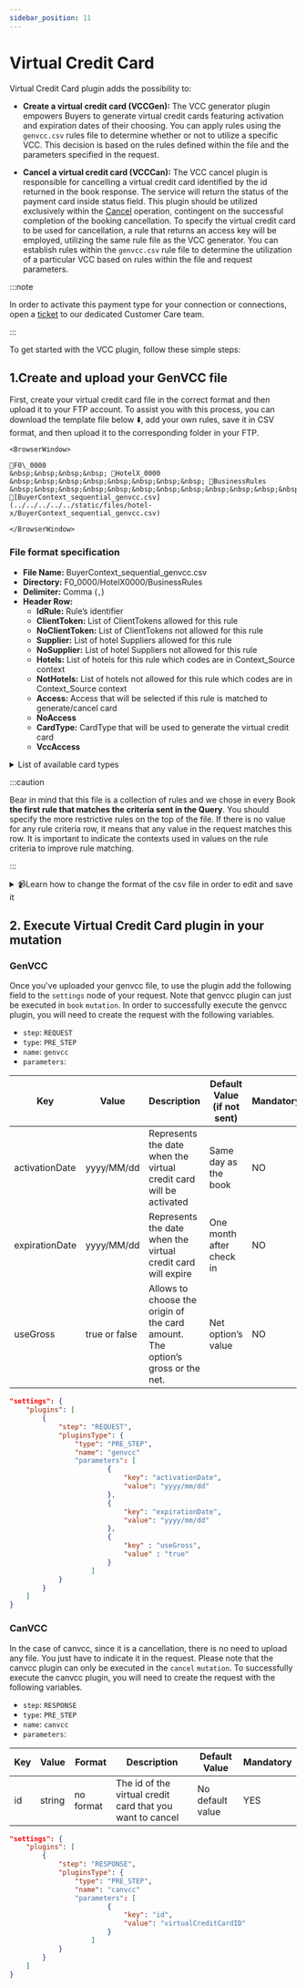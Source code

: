 ```yaml
---
sidebar_position: 11
---
```


# Virtual Credit Card

Virtual Credit Card plugin adds the possibility to:

* **Create a virtual credit card (VCCGen):** The VCC generator plugin empowers Buyers to generate virtual credit cards featuring activation and expiration dates of their choosing. You can apply rules using the `genvcc.csv` rules file to determine whether or not to utilize a specific VCC. This decision is based on the rules defined within the file and the parameters specified in the request.


* **Cancel a virtual credit card (VCCCan):** The VCC cancel plugin is responsible for cancelling a virtual credit card identified by the id returned in the book response. The service will return the status of the payment card inside status field. This plugin should be utilized exclusively within the [Cancel](../booking-management/cancel) operation, contingent on the successful completion of the booking cancellation. To specify the virtual credit card to be used for cancellation, a rule that returns an access key will be employed, utilizing the same rule file as the VCC generator. You can establish rules within the `genvcc.csv` rule file to determine the utilization of a particular VCC based on rules within the file and request parameters.


:::note

In order to activate this payment type for your connection or connections, open a [ticket](https://app.travelgatex.com/tickets) to our dedicated Customer Care team.

:::


To get started with the VCC plugin, follow these simple steps:

##  1.Create and upload your GenVCC file

First, create your virtual credit card file in the correct format and then upload it to your FTP account. To assist you with this process, you can download the template file below ⬇️, add your own rules, save it in CSV format, and then upload it to the corresponding folder in your FTP.

```mdx-code-block
<BrowserWindow>

📁F0\_0000  
&nbsp;&nbsp;&nbsp;&nbsp; 📁HotelX_0000  
&nbsp;&nbsp;&nbsp;&nbsp;&nbsp;&nbsp;&nbsp;&nbsp; 📁BusinessRules  
&nbsp;&nbsp;&nbsp;&nbsp;&nbsp;&nbsp;&nbsp;&nbsp;&nbsp;&nbsp;&nbsp;&nbsp; 📄[BuyerContext_sequential_genvcc.csv](../../../../../static/files/hotel-x/BuyerContext_sequential_genvcc.csv)

</BrowserWindow>
```

### File format specification

* **File Name:** BuyerContext_sequential_genvcc.csv
* **Directory:** F0_0000/HotelX0000/BusinessRules
* **Delimiter:** Comma (`,`)
* **Header Row:**
    * **IdRule:** Rule’s identifier
    * **ClientToken:** List of ClientTokens allowed for this rule
    * **NoClientToken:** List of ClientTokens not allowed for this rule
    * **Supplier:** List of hotel Suppliers allowed for this rule
    * **NoSupplier:** List of hotel Suppliers not allowed for this rule
    * **Hotels:** List of hotels for this rule which codes are in Context_Source context
    * **NotHotels:** List of hotels not allowed for this rule which codes are in Context_Source context
    * **Access:** Access that will be selected if this rule is matched to generate/cancel card
    * **NoAccess**
    * **CardType:** CardType that will be used to generate the virtual credit card
    * **VccAccess**

<details>
    <summary>List of available card types</summary>
    <div>
        <div>
            <table>
                <thead>
                    <tr>
                        <th>
                            <strong>Codes</strong>
                        </th>
                        <th>
                            <strong>Names</strong>
                        </th>
                    </tr>
                </thead>
                <tbody>
                    <tr>
                        <td>VI</td>
                        <td>Visa</td>
                    </tr>
                    <tr>
                        <td>AX</td>
                        <td>American Express</td>
                    </tr>
                    <tr>
                        <td>BC</td>
                        <td>BC Card</td>
                    </tr>
                    <tr>
                        <td>CA</td>
                        <td>MasterCard</td>
                    </tr>
                    <tr>
                        <td>CB</td>
                        <td>Carte Blanche</td>
                    </tr>
                    <tr>
                        <td>CU</td>
                        <td>China Union Pay</td>
                    </tr>
                    <tr>
                        <td>DS</td>
                        <td>Discover</td>
                    </tr>
                    <tr>
                        <td>DC</td>
                        <td>Diners Club</td>
                    </tr>
                    <tr>
                        <td>T</td>
                        <td>Carta Si</td>
                    </tr>
                    <tr>
                        <td>R</td>
                        <td>Carte Bleue</td>
                    </tr>
                    <tr>
                        <td>N</td>
                        <td>Dankort</td>
                    </tr>
                    <tr>
                        <td>L</td>
                        <td>Delta</td>
                    </tr>
                    <tr>
                        <td>E</td>
                        <td>Electron</td>
                    </tr>
                    <tr>
                        <td>JC</td>
                        <td>Japan Credit Bureau</td>
                    </tr>
                    <tr>
                        <td>TO</td>
                        <td>Maestro</td>
                    </tr>
                    <tr>
                        <td>S</td>
                        <td>Switch</td>
                    </tr>
                    <tr>
                        <td>EC</td>
                        <td>Electronic Cash</td>
                    </tr>
                    <tr>
                        <td>EU</td>
                        <td>EuroCard</td>
                    </tr>
                    <tr>
                        <td>TP</td>
                        <td>Universal air travel card</td>
                    </tr>
                    <tr>
                        <td>OP</td>
                        <td>Optima</td>
                    </tr>
                    <tr>
                        <td>ER</td>
                        <td>Air Canada/RnRoute</td>
                    </tr>
                    <tr>
                        <td>XS</td>
                        <td>Access</td>
                    </tr>
                    <tr>
                        <td>O</td>
                        <td>Others</td>
                    </tr>
                </tbody>
            </table>
		</div>
    </div>
</details>


:::caution

Bear in mind that this file is a collection of rules and we chose in every Book **the first rule that matches the criteria sent in the Query**. You should specify the more restrictive rules on the top of the file. If there is no value for any rule criteria row, it means that any value in the request matches this row. It is important to indicate the contexts used in values on the rule criteria to improve rule matching.

:::


<details>
    <summary>📹Learn how to change the format of the csv file in order to edit and save it</summary>
    <div>
        <div>[Añadir vídeo]</div>
    </div>
</details>

## 2. Execute Virtual Credit Card plugin in your mutation

### GenVCC

Once you've uploaded your genvcc file, to use the plugin add the following field to the `settings` node of your request. Note that genvcc plugin can just be executed in `book` `mutation`. In order to successfully execute the genvcc plugin, you will need to create the request with the following variables.

* `step`: `REQUEST`
* `type`: `PRE_STEP`
* `name`: `genvcc`
* `parameters`:

| Key            | Value         | Description                                                                    | Default Value (if not sent) | Mandatory |
|----------------|---------------|--------------------------------------------------------------------------------|-----------------------------|-----------|
| activationDate | yyyy/MM/dd    | Represents the date when the virtual credit card will be activated             | Same day as the book        | NO        |
| expirationDate | yyyy/MM/dd    | Represents the date when the virtual credit card will expire                   | One month after check in    | NO        |
| useGross       | true or false | Allows to choose the origin of the card amount. The option’s gross or the net. | Net option’s value          | NO        |

```json
"settings": {
	"plugins": [
		{
			"step": "REQUEST",
			"pluginsType": {
				"type": "PRE_STEP",
				"name": "genvcc"
                "parameters": [
						{
							"key": "activationDate",
							"value": "yyyy/mm/dd"
						},
						{
							"key": "expirationDate",
							"value": "yyyy/mm/dd"
						},
						{
							"key" : "useGross",
							"value" : "true"
						}
					]
			}
		}
	]
}
```

### CanVCC

In the case of canvcc, since it is a cancellation, there is no need to upload any file. You just have to indicate it in the request. Please note that the canvcc plugin can only be executed in the `cancel` `mutation`. To successfully execute the canvcc plugin, you will need to create the request with the following variables.

* `step`: `RESPONSE`
* `type`: `PRE_STEP`
* `name`: `canvcc`
* `parameters`:

| Key | Value  | Format    | Description                                               | Default Value    | Mandatory |
|-----|--------|-----------|-----------------------------------------------------------|------------------|-----------|
| id  | string | no format | The id of the virtual credit card that you want to cancel | No default value | YES       |

```json
"settings": {
	"plugins": [
		{
			"step": "RESPONSE",
			"pluginsType": {
				"type": "PRE_STEP",
				"name": "canvcc"
                "parameters": [
						{
							"key": "id",
							"value": "virtualCreditCardID"
						}
					]
			}
		}
	]
}
```